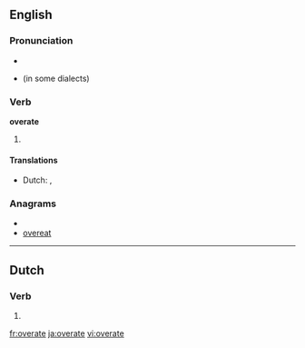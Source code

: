 ==English==

===Pronunciation===
* {{IPA|/'ovəɻeɪt/}}
* {{homophones|overrate}} (in some dialects)

===Verb===
'''overate'''

# {{past tense of|[[overeat]]}}

====Translations====
* Dutch: {{t-|nl|overat}}, {{t-|nl|overaten}}

===Anagrams===
* {{alphagram|aeeortv}}
* [[overeat#English|overeat]]

----

==Dutch==

===Verb===
{{infl|nl}}

# {{nl-verb-form|n=sg|t=past|m=subj|overeten}}

[[fr:overate]]
[[ja:overate]]
[[vi:overate]]
